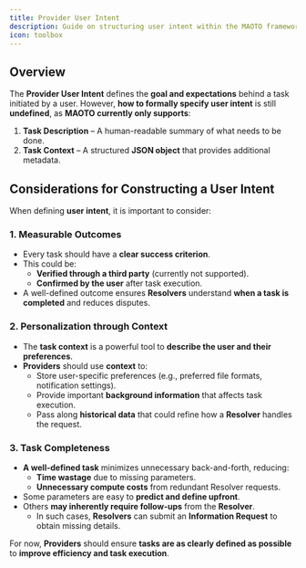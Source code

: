```yaml
---
title: Provider User Intent
description: Guide on structuring user intent within the MAOTO framework
icon: toolbox
---
```


## Overview  

The **Provider User Intent** defines the **goal and expectations** behind a task initiated by a user. However, **how to formally specify user intent** is still **undefined**, as **MAOTO currently only supports**:

1. **Task Description** – A human-readable summary of what needs to be done.  
2. **Task Context** – A structured **JSON object** that provides additional metadata.  

## Considerations for Constructing a User Intent  

When defining **user intent**, it is important to consider:  

### **1. Measurable Outcomes**  
- Every task should have a **clear success criterion**.  
- This could be:
  - **Verified through a third party** (currently not supported).  
  - **Confirmed by the user** after task execution.  
- A well-defined outcome ensures **Resolvers** understand **when a task is completed** and reduces disputes.  

### **2. Personalization through Context**  
- The **task context** is a powerful tool to **describe the user and their preferences**.  
- **Providers** should use **context** to:
  - Store user-specific preferences (e.g., preferred file formats, notification settings).  
  - Provide important **background information** that affects task execution.  
  - Pass along **historical data** that could refine how a **Resolver** handles the request.  

### **3. Task Completeness**  
- **A well-defined task** minimizes unnecessary back-and-forth, reducing:  
  - **Time wastage** due to missing parameters.  
  - **Unnecessary compute costs** from redundant Resolver requests.  
- Some parameters are easy to **predict and define upfront**.  
- Others **may inherently require follow-ups** from the **Resolver**.  
  - In such cases, **Resolvers** can submit an **Information Request** to obtain missing details.  
  
For now, **Providers** should ensure **tasks are as clearly defined as possible** to **improve efficiency and task execution**.  
